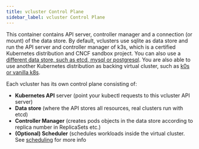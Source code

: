 ```yaml
---
title: vcluster Control Plane
sidebar_label: vcluster Control Plane
---
```


This container contains API server, controller manager and a connection (or mount) of the data store. By default, vclusters use sqlite as data store and run the API server and controller manager of k3s, which is a certified Kubernetes distribution and CNCF sandbox project. You can also use a [different data store, such as etcd, mysql or postgresql](../../operator/external-datastore.mdx). You are also able to use another Kubernetes distribution as backing virtual cluster, such as [k0s or vanilla k8s](../../operator/other-distributions.mdx).

Each vcluster has its own control plane consisting of:
- **Kubernetes API** server (point your kubectl requests to this vcluster API server)
- **Data store** (where the API stores all resources, real clusters run with etcd)
- **Controller Manager** (creates pods objects in the data store according to replica number in ReplicaSets etc.)
- **(Optional) Scheduler** (schedules workloads inside the virtual cluster. See [scheduling](../scheduling.mdx) for more info